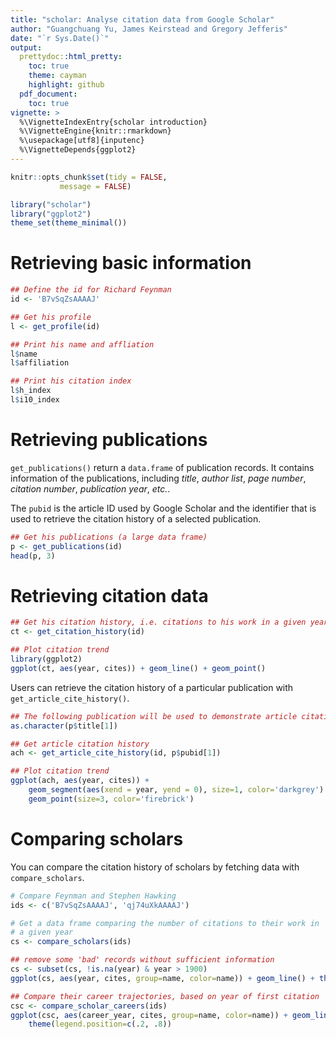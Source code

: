 ```yaml
---
title: "scholar: Analyse citation data from Google Scholar"
author: "Guangchuang Yu, James Keirstead and Gregory Jefferis"
date: "`r Sys.Date()`"
output:
  prettydoc::html_pretty:
    toc: true
    theme: cayman
    highlight: github
  pdf_document:
    toc: true
vignette: >
  %\VignetteIndexEntry{scholar introduction}
  %\VignetteEngine{knitr::rmarkdown}
  %\usepackage[utf8]{inputenc}
  %\VignetteDepends{ggplot2}
---
```


```r
knitr::opts_chunk$set(tidy = FALSE,
		   message = FALSE)
```


```r
library("scholar")
library("ggplot2")
theme_set(theme_minimal())
```


# Retrieving basic information

```r
## Define the id for Richard Feynman
id <- 'B7vSqZsAAAAJ'

## Get his profile
l <- get_profile(id)

## Print his name and affliation
l$name
l$affiliation

## Print his citation index
l$h_index
l$i10_index
```

# Retrieving publications


`get_publications()` return a `data.frame` of publication records. It contains
information of the publications, including *title*, *author list*, *page
number*, *citation number*, *publication year*, *etc.*.

The `pubid` is the article ID used by Google Scholar and the identifier
that is used to retrieve the citation history of a selected publication.

```r
## Get his publications (a large data frame)
p <- get_publications(id)
head(p, 3)
```


# Retrieving citation data

```r
## Get his citation history, i.e. citations to his work in a given year
ct <- get_citation_history(id)

## Plot citation trend
library(ggplot2)
ggplot(ct, aes(year, cites)) + geom_line() + geom_point()
```


Users can retrieve the citation history of a particular publication with
`get_article_cite_history()`.


```r
## The following publication will be used to demonstrate article citation history
as.character(p$title[1])

## Get article citation history
ach <- get_article_cite_history(id, p$pubid[1])

## Plot citation trend
ggplot(ach, aes(year, cites)) +
    geom_segment(aes(xend = year, yend = 0), size=1, color='darkgrey') +
    geom_point(size=3, color='firebrick')
```

# Comparing scholars
You can compare the citation history of scholars by fetching data with 
`compare_scholars`.
```r
# Compare Feynman and Stephen Hawking
ids <- c('B7vSqZsAAAAJ', 'qj74uXkAAAAJ')

# Get a data frame comparing the number of citations to their work in
# a given year
cs <- compare_scholars(ids)

## remove some 'bad' records without sufficient information
cs <- subset(cs, !is.na(year) & year > 1900)
ggplot(cs, aes(year, cites, group=name, color=name)) + geom_line() + theme(legend.position="bottom")

## Compare their career trajectories, based on year of first citation
csc <- compare_scholar_careers(ids)
ggplot(csc, aes(career_year, cites, group=name, color=name)) + geom_line() + geom_point() +
    theme(legend.position=c(.2, .8))
```
